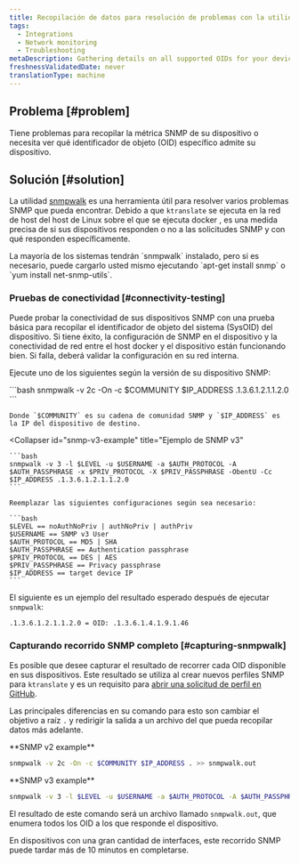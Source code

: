 ```yaml
---
title: Recopilación de datos para resolución de problemas con la utilidad 'snmpwalk'
tags:
  - Integrations
  - Network monitoring
  - Troubleshooting
metaDescription: Gathering details on all supported OIDs for your device using the 'snmpwalk' utility.
freshnessValidatedDate: never
translationType: machine
---
```


## Problema [#problem]

Tiene problemas para recopilar la métrica SNMP de su dispositivo o necesita ver qué identificador de objeto (OID) específico admite su dispositivo.

## Solución [#solution]

La utilidad [snmpwalk](https://helpmanual.io/help/snmpwalk/) es una herramienta útil para resolver varios problemas SNMP que pueda encontrar. Debido a que `ktranslate` se ejecuta en la red de host del host de Linux sobre el que se ejecuta docker , es una medida precisa de si sus dispositivos responden o no a las solicitudes SNMP y con qué responden específicamente.

<Callout variant="tip">
  La mayoría de los sistemas tendrán `snmpwalk` instalado, pero si es necesario, puede cargarlo usted mismo ejecutando `apt-get install snmp` o `yum install net-snmp-utils`.
</Callout>

### Pruebas de conectividad [#connectivity-testing]

Puede probar la conectividad de sus dispositivos SNMP con una prueba básica para recopilar el identificador de objeto del sistema (SysOID) del dispositivo. Si tiene éxito, la configuración de SNMP en el dispositivo y la conectividad de red entre el host docker y el dispositivo están funcionando bien. Si falla, deberá validar la configuración en su red interna.

Ejecute uno de los siguientes según la versión de su dispositivo SNMP:

<CollapserGroup>
  <Collapser
    id="snmp-v2c-example"
    title="Ejemplo de SNMP v2c"
  >
    ```bash
    snmpwalk -v 2c -On -c $COMMUNITY $IP_ADDRESS .1.3.6.1.2.1.1.2.0
    ```

    Donde `$COMMUNITY` es su cadena de comunidad SNMP y `$IP_ADDRESS` es la IP del dispositivo de destino.
  </Collapser>

  <Collapser
    id="snmp-v3-example"
    title="Ejemplo de SNMP v3"
  >
    ```bash
    snmpwalk -v 3 -l $LEVEL -u $USERNAME -a $AUTH_PROTOCOL -A $AUTH_PASSPHRASE -x $PRIV_PROTOCOL -X $PRIV_PASSPHRASE -ObentU -Cc $IP_ADDRESS .1.3.6.1.2.1.1.2.0
    ```

    Reemplazar las siguientes configuraciones según sea necesario:

    ```bash
    $LEVEL == noAuthNoPriv | authNoPriv | authPriv
    $USERNAME == SNMP v3 User
    $AUTH_PROTOCOL == MD5 | SHA
    $AUTH_PASSPHRASE == Authentication passphrase
    $PRIV_PROTOCOL == DES | AES
    $PRIV_PASSPHRASE == Privacy passphrase
    $IP_ADDRESS == target device IP
    ```
  </Collapser>
</CollapserGroup>

El siguiente es un ejemplo del resultado esperado después de ejecutar `snmpwalk`:

```bash
.1.3.6.1.2.1.1.2.0 = OID: .1.3.6.1.4.1.9.1.46
```

### Capturando recorrido SNMP completo [#capturing-snmpwalk]

Es posible que desee capturar el resultado de recorrer cada OID disponible en sus dispositivos. Este resultado se utiliza al crear nuevos perfiles SNMP para `ktranslate` y es un requisito para [abrir una solicitud de perfil en GitHub](https://github.com/kentik/snmp-profiles/issues/new/choose).

Las principales diferencias en su comando para esto son cambiar el objetivo a raíz `.` y redirigir la salida a un archivo del que pueda recopilar datos más adelante.

<DNT>
  **SNMP v2 example**
</DNT>

```bash
snmpwalk -v 2c -On -c $COMMUNITY $IP_ADDRESS . >> snmpwalk.out
```

<DNT>
  **SNMP v3 example**
</DNT>

```bash
snmpwalk -v 3 -l $LEVEL -u $USERNAME -a $AUTH_PROTOCOL -A $AUTH_PASSPHRASE -x $PRIV_PROTOCOL -X $PRIV_PASSPHRASE -ObentU -Cc $IP_ADDRESS . >> snmpwalk.out
```

El resultado de este comando será un archivo llamado `snmpwalk.out`, que enumera todos los OID a los que responde el dispositivo.

<Callout variant="tip">
  En dispositivos con una gran cantidad de interfaces, este recorrido SNMP puede tardar más de 10 minutos en completarse.
</Callout>